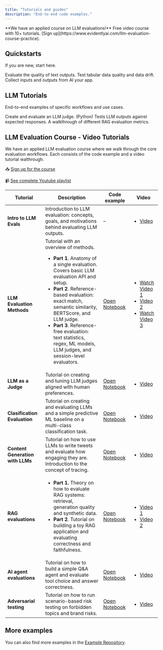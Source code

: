 ```yaml
---
title: "Tutorials and guides"
description: "End-to-end code examples."
---
```


<Note>
**We have an applied course on LLM evaluations!** Free video course with 10+ tutorials. [Sign up](https://www.evidentlyai.com/llm-evaluation-course-practice).
</Note>

## Quickstarts

If you are new, start here.

<CardGroup cols={3}>
  <Card title="LLM quickstart" icon="comment-text" href="/quickstart_llm">
    Evaluate the quality of text outputs.
  </Card>

  <Card title="ML quickstart" icon="table" href="/quickstart_ml">
    Test tabular data quality and data drift.
  </Card>

  <Card title="Tracing quickstart" icon="bars-staggered" href="/quickstart_tracing">
    Collect inputs and outputs from AI your app.
  </Card>
</CardGroup>

## LLM Tutorials

End-to-end examples of specific workflows and use cases.

<CardGroup cols={3}>
  <Card title="LLM judges" icon="scale-balanced" href="/examples/LLM_judge">
    Create and evaluate an LLM judge. (Python)
  </Card>

  <Card title="Regression testing" icon="laptop-code" href="/examples/LLM_regression_testing">
    Tests LLM outputs against expected responses.
  </Card>

  <Card title="RAG evaluation" icon="comment" href="/examples/LLM_rag_evals">
    A walkthrough of different RAG evaluation metrics.
  </Card>
</CardGroup>

## LLM Evaluation Course - Video Tutorials

We have an applied LLM evaluation course where we walk through the core evaluation workflows. Each consists of the code example and a video tutorial walthrough.

📥 [Sign up for the course](https://www.evidentlyai.com/llm-evaluation-course-practice)

📹 [See complete Youtube playlist](https://www.youtube.com/watch?v=K8LLVi5Xrh8&list=PL9omX6impEuNTr0KGLChHwhvN-q3ZF12d&index=2)

| **Tutorial** | **Description** | **Code example** | **Video** |
|-----------|-----------------|------------------|-----------|
| **Intro to LLM Evals** | Introduction to LLM evaluation: concepts, goals, and motivations behind evaluating LLM outputs. | – | <ul><li>[Video](https://www.youtube.com/watch?v=K8LLVi5Xrh8&list=PL9omX6impEuNTr0KGLChHwhvN-q3ZF12d)</li></ul> |
| **LLM Evaluation Methods** | Tutorial with an overview of methods. <ul><li>**Part 1**. Anatomy of a single evaluation. Covers basic LLM evaluation API and setup.</li><li>**Part 2**. Reference-based evaluation: exact match, semantic similarity, BERTScore, and LLM judge.</li><li>**Part 3**. Reference-free evaluation: text statistics, regex, ML models, LLM judges, and session-level evaluators.</li></ul> | [Open Notebook](https://github.com/evidentlyai/community-examples/blob/main/learn/LLMCourse_Tutorial_1_Intro_to_LLM_evals_methods.ipynb) | <ul><li>[Watch Video 1](https://www.youtube.com/watch?v=6JGRdMGbNCI&list=PL9omX6impEuNTr0KGLChHwhvN-q3ZF12d)</li><li>[Video 2](https://www.youtube.com/watch?v=yD20c-KAImE&list=PL9omX6impEuNTr0KGLChHwhvN-q3ZF12d)</li><li>[Watch Video 3](https://www.youtube.com/watch?v=-zoIqOpt2DA&list=PL9omX6impEuNTr0KGLChHwhvN-q3ZF12d)</li></ul> |
| **LLM as a Judge** | Tutorial on creating and tuning LLM judges aligned with human preferences. | [Open Notebook](LLMCourse_Tutorial_2_LLM_as_a_judge.ipynb) | <ul><li>[Video](https://www.youtube.com/watch?v=kP_aaFnXLmY&list=PL9omX6impEuNTr0KGLChHwhvN-q3ZF12d)</li></ul> |
| **Clasification Evaluation** | Tutorial on creating and evaluating LLMs and a simple predictive ML baseline on a multi-class classification task. | [Open Notebook](https://github.com/evidentlyai/community-examples/blob/main/learn/LLMCourse_Classification_Evals.ipynb) | <ul><li>[Video](https://www.youtube.com/watch?v=Gl2X_o99gYM&list=PL9omX6impEuNTr0KGLChHwhvN-q3ZF12d)</li></ul> |
| **Content Generation with LLMs** | Tutorial on how to use LLMs to write tweets and evaluate how engaging they are. Introduction to the concept of tracing. | [Open Notebook](https://github.com/evidentlyai/community-examples/blob/main/learn/LLMCourse_Content_Generation_Evals.ipynb) | <ul><li>[Video](https://www.youtube.com/watch?v=KhkiM9C0Qdg&list=PL9omX6impEuNTr0KGLChHwhvN-q3ZF12d)</li></ul> |
|**RAG evaluations** | <ul><li>**Part 1.** Theory on how to evaluate RAG systems: retrieval, generation quality and synthetic data.</li><li>**Part 2**. Tutorial on building a toy RAG application and evaluating correctness and faithfulness.</li></ul> | [Open Notebook](https://github.com/evidentlyai/community-examples/blob/main/learn/LLMCourse_RAG_Evals.ipynb) | <ul><li>[Video 1](https://www.youtube.com/watch?v=qI2qQfOG0Js&list=PL9omX6impEuNTr0KGLChHwhvN-q3ZF12d)</li><li>[Video 2](https://www.youtube.com/watch?v=jckp5R09Afg&list=PL9omX6impEuNTr0KGLChHwhvN-q3ZF12d)</li></ul> |
| **AI agent evaluations** | Tutorial on how to build a simple Q&A agent and evaluate tool choice and answer correctness. | [Open Notebook](https://github.com/evidentlyai/community-examples/blob/main/learn/LLMCourse_Agent_Evals.ipynb) | <ul><li>[Video](https://www.youtube.com/watch?v=9KMmadw7-jI&list=PL9omX6impEuNTr0KGLChHwhvN-q3ZF12d)</li></ul> |
| **Adversarial testing** | Tutorial on how to run scenario-based risk testing on forbidden topics and brand risks. | [Open Notebook](https://github.com/evidentlyai/community-examples/blob/main/learn/LLMCourse_Adversarial_Testing.ipynb) | <ul><li>[Video](https://www.youtube.com/watch?v=tdBj6vafHbg&list=PL9omX6impEuNTr0KGLChHwhvN-q3ZF12d)</li></ul> |


## More examples

You can also find more examples in the [Example Repository](https://github.com/evidentlyai/community-examples).